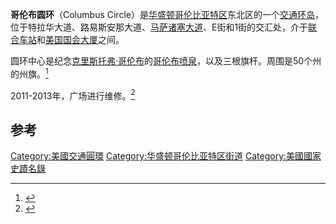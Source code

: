 {{Infobox_nrhp 
  | name = 哥伦布圆环
  | nrhp_type = nrhp
  | image = Monumento a Cristobal Colon - Washington DC.jpg
  | lat_degrees = 38
  | lat_minutes = 53
  | lat_seconds = 47.04
  | lat_direction = N
  | long_degrees = 77
  | long_minutes = 0
  | long_seconds = 23.76
  | long_direction = W 
  | built = 1912
  | added =  1968年3月7日
  | refnum = 78003061<ref name=nris>{{NRISref|2009a}}</ref>
}}
'''哥伦布圆环'''（Columbus Circle）是[[华盛顿哥伦比亚特区|华盛顿哥伦比亚特区]]东北区的一个[[交通环岛|交通环岛]]，位于特拉华大道、路易斯安那大道、[[马萨诸塞大道|马萨诸塞大道]]、E街和1街的交汇处，介于[[联合车站_(华盛顿特区)|联合车站]]和[[美国国会大厦|美国国会大厦]]之间。  

圆环中心是纪念[[克里斯托弗·哥伦布|克里斯托弗·哥伦布]]的[[哥伦布喷泉|哥伦布喷泉]]，以及三根旗杆{{Convert|110|ft|m|abbr=on}}。周围是50个州的州旗。<ref>{{NRHP url|id=80004523}}</ref> 

2011-2013年，广场进行维修。<ref>{{Cite web |url=http://www.washingtonpost.com/blogs/dr-gridlock/post/dc-to-rebuild-union-station-plaza/2011/09/09/gIQAkH5BFK_blog.html |title=D.C. to rebuild Union Station plaza - Dr. Gridlock - The Washington Post |accessdate=2016-03-28 |archive-date=2020-08-04 |archive-url=https://web.archive.org/web/20200804071635/https://www.washingtonpost.com/blogs/dr-gridlock/post/dc-to-rebuild-union-station-plaza/2011/09/09/gIQAkH5BFK_blog.html |dead-url=no }}</ref>

==参考==
{{reflist}}

{{华盛顿哥伦比亚特区街道}}
[[Category:美國交通圓環|Category:美國交通圓環]]
[[Category:华盛顿哥伦比亚特区街道|Category:华盛顿哥伦比亚特区街道]]
[[Category:美國國家史蹟名錄|Category:美國國家史蹟名錄]]